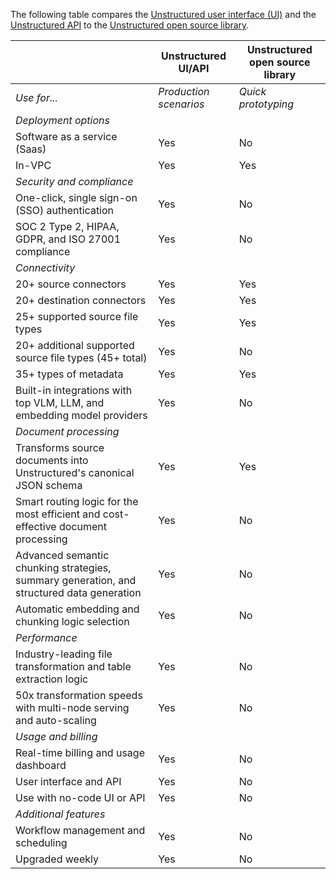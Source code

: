 The following table compares the [Unstructured user interface (UI)](/ui/overview) and the 
[Unstructured API](/api-reference/overview) to the [Unstructured open source library](/open-source/introduction/overview).

| | Unstructured UI/API | Unstructured open source library |
| --- | --- | --- |
| _Use for..._ | _Production scenarios_ | _Quick prototyping_ |
| _Deployment options_ | | |
| Software as a service (Saas) | <span class="yes-label">Yes</span> | <span class="no-label">No</span> |
| In-VPC | <span class="yes-label">Yes</span> | <span class="yes-label">Yes</span> |
| _Security and compliance_ | | |
| One-click, single sign-on (SSO) authentication | <span class="yes-label">Yes</span> | <span class="no-label">No</span> |
| SOC 2 Type 2, HIPAA, GDPR, and ISO 27001 compliance | <span class="yes-label">Yes</span> | <span class="no-label">No</span> |
| _Connectivity_ | | |
| 20+ source connectors | <span class="yes-label">Yes</span> | <span class="yes-label">Yes</span> |
| 20+ destination connectors | <span class="yes-label">Yes</span> | <span class="yes-label">Yes</span> |
| 25+ supported source file types | <span class="yes-label">Yes</span> | <span class="yes-label">Yes</span> |
| 20+ additional supported source file types (45+ total)| <span class="yes-label">Yes</span> | <span class="no-label">No</span> |
| 35+ types of metadata | <span class="yes-label">Yes</span> | <span class="yes-label">Yes</span> |
| Built-in integrations with top VLM, LLM, and embedding model providers | <span class="yes-label">Yes</span> | <span class="no-label">No</span> |
| _Document processing_ | | |
| Transforms source documents into Unstructured's canonical JSON schema | <span class="yes-label">Yes</span> | <span class="yes-label">Yes</span> |
| Smart routing logic for the most efficient and cost-effective document processing | <span class="yes-label">Yes</span> | <span class="no-label">No</span> |
| Advanced semantic chunking strategies, summary generation, and structured data generation | <span class="yes-label">Yes</span> | <span class="no-label">No</span> |
| Automatic embedding and chunking logic selection | <span class="yes-label">Yes</span> | <span class="no-label">No</span> |
| _Performance_ | | |
| Industry-leading file transformation and table extraction logic | <span class="yes-label">Yes</span> | <span class="no-label">No</span> |
| 50x transformation speeds with multi-node serving and auto-scaling | <span class="yes-label">Yes</span> | <span class="no-label">No</span> |
| _Usage and billing_ | | |
| Real-time billing and usage dashboard | <span class="yes-label">Yes</span> | <span class="no-label">No</span> |
| User interface and API | <span class="yes-label">Yes</span> | <span class="no-label">No</span> |
| Use with no-code UI or API | <span class="yes-label">Yes</span> | <span class="no-label">No</span> |
| _Additional features_ | | |
| Workflow management and scheduling | <span class="yes-label">Yes</span> | <span class="no-label">No</span> |
| Upgraded weekly | <span class="yes-label">Yes</span> | <span class="no-label">No</span> |